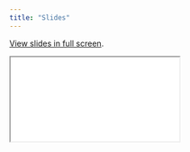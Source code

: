 ```yaml
---
title: "Slides"
---
```


[View slides in full screen](/slides/index.html).

```{=html}
<iframe class="slides" src="/slides/index.html"></iframe>
```

<!-- ## Recording -->

<!-- {{< video https://youtu.be/kQn82pa04jQ?si=Ksvdp0Hdgs1crOD0 >}} -->
